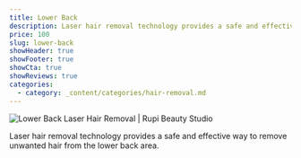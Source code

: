 ```yaml
---
title: Lower Back
description: Laser hair removal technology provides a safe and effective way to remove unwanted hair from the lower back area.
price: 100
slug: lower-back
showHeader: true
showFooter: true
showCta: true
showReviews: true
categories:
  - category: _content/categories/hair-removal.md
---
```


![Lower Back Laser Hair Removal | Rupi Beauty Studio](/uploads/services/laser-hair-removal.webp 'Lower Back Laser Hair Removal  | Rupi Beauty Studio')

Laser hair removal technology provides a safe and effective way to remove unwanted hair from the lower back area.
